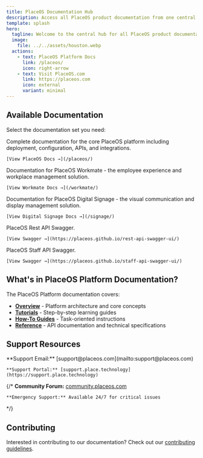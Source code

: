 ```yaml
---
title: PlaceOS Documentation Hub
description: Access all PlaceOS product documentation from one central location
template: splash
hero:
  tagline: Welcome to the central hub for all PlaceOS product documentation
  image:
    file: ../../assets/houston.webp
  actions:
    - text: PlaceOS Platform Docs
      link: /placeos/
      icon: right-arrow
    - text: Visit PlaceOS.com
      link: https://placeos.com
      icon: external
      variant: minimal
---
```



## Available Documentation

Select the documentation set you need:

<CardGrid stagger>
  <Card title="PlaceOS Platform" icon="rocket">
    Complete documentation for the core PlaceOS platform including deployment, configuration, APIs, and integrations.

    [View PlaceOS Docs →](/placeos/)
  </Card>

  <Card title="PlaceOS Workmate" icon="laptop">
    Documentation for PlaceOS Workmate - the employee experience and workplace management solution.

    [View Workmate Docs →](/workmate/)
  </Card>

  <Card title="PlaceOS Digital Signage" icon="document">
    Documentation for PlaceOS Digital Signage - the visual communication and display management solution.

    [View Digital Signage Docs →](/signage/)
  </Card>

  <Card title="PlaceOS Rest API" icon="setting">
    PlaceOS Rest API Swagger.

    [View Swagger →](https://placeos.github.io/rest-api-swagger-ui/)
  </Card>

  <Card title="PlaceOS Staff API" icon="puzzle">
    PlaceOS Staff API Swagger.

    [View Swagger →](https://placeos.github.io/staff-api-swagger-ui/)
  </Card>
</CardGrid>

## What's in PlaceOS Platform Documentation?

The PlaceOS Platform documentation covers:

- **[Overview](/placeos/overview/)** - Platform architecture and core concepts
- **[Tutorials](/placeos/tutorials/)** - Step-by-step learning guides
- **[How-To Guides](/placeos/how-to/)** - Task-oriented instructions
- **[Reference](/placeos/reference/)** - API documentation and technical specifications

## Support Resources

<CardGrid>
  <Card title="Get Help" icon="email">
    **Support Email:** [support@placeos.com](mailto:support@placeos.com)

    **Support Portal:** [support.place.technology](https://support.place.technology)
  </Card>

  {/* <Card title="Community" icon="discord">
    **Community Forum:** [community.placeos.com](https://community.placeos.com)

    **Emergency Support:** Available 24/7 for critical issues
  </Card> */}
</CardGrid>

## Contributing

Interested in contributing to our documentation? Check out our [contributing guidelines](https://github.com/PlaceOS/placeos-docs/blob/main/CONTRIBUTING.md).
